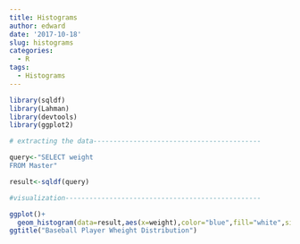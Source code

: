 ```yaml
---
title: Histograms
author: edward
date: '2017-10-18'
slug: histograms
categories:
  - R
tags:
  - Histograms
---
```


```r
library(sqldf)
library(Lahman)
library(devtools)
library(ggplot2)
```

```r
# extracting the data------------------------------------------

query<-"SELECT weight
FROM Master"

result<-sqldf(query)

#visualization-------------------------------------------------

ggplot()+
  geom_histogram(data=result,aes(x=weight),color="blue",fill="white",size=1,bins=100)+
ggtitle("Baseball Player Wheight Distribution")
```

